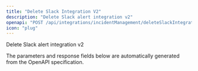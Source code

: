 ```yaml
---
title: "Delete Slack Integration V2"
description: "Delete Slack alert integration v2"
openapi: "POST /api/integrations/incidentManagement/deleteSlackIntegrationV2"
icon: "plug"
---
```


Delete Slack alert integration v2

<Note>
The parameters and response fields below are automatically generated from the OpenAPI specification.
</Note>
